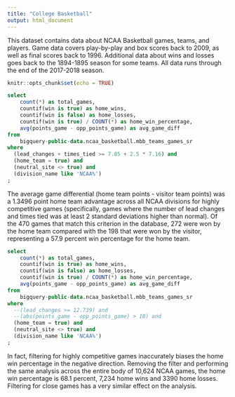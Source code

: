 ```yaml
---
title: "College Basketball"
output: html_document
---
```


This dataset contains data about NCAA Basketball games, teams, and players. Game data covers play-by-play and box scores back to 2009, as well as final scores back to 1996. Additional data about wins and losses goes back to the 1894-1895 season for some teams. All data runs through the end of the 2017-2018 season.

```r
knitr::opts_chunk$set(echo = TRUE)
```

```sql
select
    count(*) as total_games,
    countif(win is true) as home_wins,
    countif(win is false) as home_losses,
    countif(win is true) / COUNT(*) as home_win_percentage,
    avg(points_game - opp_points_game) as avg_game_diff
from
    bigquery-public-data.ncaa_basketball.mbb_teams_games_sr
where
  (lead_changes + times_tied >= 7.85 + 2.5 * 7.16) and
  (home_team = true) and
  (neutral_site <> true) and
  (division_name like 'NCAA%')
;

```

The average game differential (home team points - visitor team points) was a 1.3496 point home team advantage across all NCAA divisions for highly competitive games (specifically, games where the number of lead changes and times tied was at least 2 standard deviations higher than normal). Of the 470 games that match this criterion in the database, 272 were won by the home team compared with the 198 that were won by the visitor, representing a 57.9 percent win percentage for the home team.

```sql
select
    count(*) as total_games,
    countif(win is true) as home_wins,
    countif(win is false) as home_losses,
    countif(win is true) / COUNT(*) as home_win_percentage,
    avg(points_game - opp_points_game) as avg_game_diff
from
    bigquery-public-data.ncaa_basketball.mbb_teams_games_sr
where
  --(lead_changes >= 12.739) and
  --(abs(points_game - opp_points_game) > 10) and
  (home_team = true) and
  (neutral_site <> true) and
  (division_name like 'NCAA%')
;

```

In fact, filtering for highly competitive games inaccurately biases the home win percentage in the negative direction. Removing the filter and performing the same analysis across the entire body of 10,624 NCAA games, the home win percentage is 68.1 percent, 7,234 home wins and 3390 home losses. Filtering for close games has a very similar effect on the analysis.
